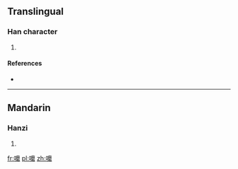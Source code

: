 ==Translingual==

===Han character===
{{Han char|rn=30|rad=口|as=16|sn=19|four=|canj=RIDR|ids=⿰口磨}}

# {{defn|Han|sort=口16}}

====References====
* {{Han ref|kx=0213.471|hdz=10703.081|uh=56B0|ud=22192}}

----

==Mandarin==

===Hanzi===
{{cmn-hanzi|pin=[[mó]] ([[mo2]])|wg=mo<sup>2</sup>}}

# {{defn|lang=cmn|sort=口16}}

[[fr:嚰]]
[[pl:嚰]]
[[zh:嚰]]